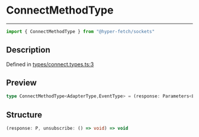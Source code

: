 

# ConnectMethodType

<div class="api-docs__separator" data-reactroot="">

---

</div><div class="api-docs__import" data-reactroot="">

```ts
import { ConnectMethodType } from "@hyper-fetch/sockets"
```

</div><div class="api-docs__section">

## Description

</div><div class="api-docs__description"><span class="api-docs__do-not-parse">



</span></div><p class="api-docs__definition">

Defined in [types/connect.types.ts:3](https://github.com/BetterTyped/hyper-fetch/blob/cc329b91/packages/sockets/src/types/connect.types.ts#L3)

</p><div class="api-docs__section">

## Preview

</div><div class="api-docs__preview type single">

```ts
type ConnectMethodType<AdapterType,EventType> = (response: Parameters<ListenerCallbackType<AdapterType, EventType>>[0], unsubscribe: () => void) => void;
```

</div><div class="api-docs__section">

## Structure

</div><div class="api-docs__returns">

```ts
(response: P, unsubscribe: () => void) => void
```

</div>